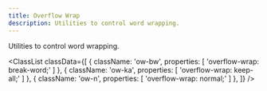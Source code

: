 ```yaml
---
title: Overflow Wrap
description: Utilities to control word wrapping.
---
```



Utilities to control word wrapping.

<ClassList
  classData={[
    {
      className: 'ow-bw',
      properties: [
        'overflow-wrap: break-word;'
      ]
    },
    {
      className: 'ow-ka',
      properties: [
        'overflow-wrap: keep-all;'
      ]
    },
    {
      className: 'ow-n',
      properties: [
        'overflow-wrap: normal;'
      ]
    },
  ]}
/>